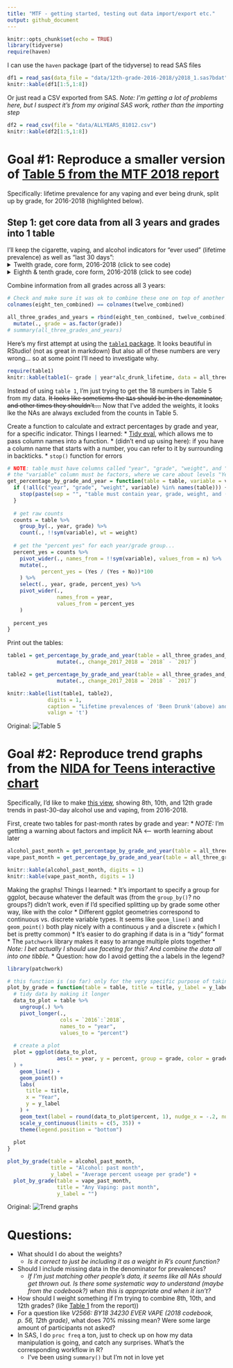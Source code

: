 ```yaml
---
title: "MTF - getting started, testing out data import/export etc."
output: github_document
---
```


```r
knitr::opts_chunk$set(echo = TRUE)
library(tidyverse)
require(haven)
```

I can use the `haven` package (part of the tidyverse) to read SAS files
```r
df1 = read_sas(data_file = "data/12th-grade-2016-2018/y2018_1.sas7bdat")
knitr::kable(df1[1:5,1:8])
```

Or just read a CSV exported from SAS.
*Note: I'm getting a lot of problems here, but I suspect it's from my original SAS work, rather than the importing step*
```r
df2 = read_csv(file = "data/ALLYEARS_81012.csv")
knitr::kable(df2[1:5,1:8])
```

# Goal #1: Reproduce a smaller version of [Table 5 from the MTF 2018 report](http://www.monitoringthefuture.org//pubs/monographs/mtf-overview2018.pdf#page=59&zoom=100,0,0)

Specifically: lifetime prevalence for any vaping and ever being drunk, split up by grade, for 2016-2018 (highlighted below).

## Step 1: get core data from all 3 years and grades into 1 table

I'll keep the cigarette, vaping, and alcohol indicators for "ever used" (lifetime prevalence) as well as "last 30 days":
<details>
<summary>Twelth grade, core form, 2016-2018 (click to see code)</summary>
```r
twelve_core = function(year) {
  path = paste("data/12th-grade-2016-2018/y", year, "_1.sas7bdat", sep = "")
  
  basic_set = read_sas(data_file = path) %>% 
    select(.,
           id = RESPONDENT_ID,
           year = V1,
           sex = V2150,
           cig_ever = V2101,
           cig_month = V2102,
           alc_lifetime = V2104,
           alc_month = V2106,
           alc_drunk_lifetime = V2020,
           weight = ARCHIVE_WT,
           ) %>% 
    mutate(.,
           grade = 12,
           sex = recode_factor(sex, "1" = "Male", "2" = "Female", "-9" = NA_character_),
           cig_ever = recode_factor(cig_ever, "1" = "No", "-9" = NA_character_, .default = "Yes"),
           cig_month = recode_factor(cig_month, "1" = "No", "-9" = NA_character_, .default = "Yes"),
           alc_lifetime = recode_factor(alc_lifetime, "1" = "No", "-9" = NA_character_, .default = "Yes"),
           alc_month = recode_factor(alc_month, "1" = "No", "-9" = NA_character_, .default = "Yes"),
           alc_drunk_lifetime = recode_factor(alc_drunk_lifetime, "1" = "No", "-9" = NA_character_, .default = "Yes")
           )
  
  if (year >= 2017) { # the year they added in more nuanced vaping questions
    vaping_data = read_sas(data_file = path) %>% 
     select(.,
           id = RESPONDENT_ID,
           vape_ever = V2566,
           vape_nic_lifetime = V2567,
           vape_nic_month = V2569,
           vape_mj_lifetime = V2570,
           vape_mj_month = V2572,
           vape_flav_lifetime = V2573,
           vape_flav_month = V2575
          ) %>% 
      mutate(.,
           vape_ever = recode_factor(vape_ever, "0" = "No", "1" = "Yes", "-9" = NA_character_),
           vape_nic_lifetime = recode_factor(vape_nic_lifetime, "1" = "No", "-9" = NA_character_, .default = "Yes"),
           vape_nic_month = recode_factor(vape_nic_month, "1" = "No", "-9" = NA_character_, .default = "Yes"),
           vape_mj_lifetime = recode_factor(vape_mj_lifetime, "1" = "No", "-9" = NA_character_, .default = "Yes"),
           vape_mj_month = recode_factor(vape_mj_month, "1" = "No", "-9" = NA_character_, .default = "Yes"),
           vape_flav_lifetime = recode_factor(vape_flav_lifetime, "1" = "No", "-9" = NA_character_, .default = "Yes"),
           vape_flav_month = recode_factor(vape_flav_month, "1" = "No", "-9" = NA_character_, .default = "Yes")
           ) %>% 
      mutate(., vape_any_month = as.factor(if_else(
                 (vape_nic_month == "Yes" | vape_mj_month == "Yes" | vape_flav_month == "Yes"), "Yes", "No")
                )
              )
  } else {
    vaping_data = read_sas(data_file = path) %>% 
     select(.,
           id = RESPONDENT_ID,
           vape_ever = V2551,
           vape_any_month = V2552
          ) %>% 
      mutate(.,
           vape_ever = recode_factor(vape_ever, "1" = "No", "-9" = NA_character_, .default = "Yes"),
           vape_nic_lifetime = as.factor(NA),
           vape_nic_month = as.factor(NA),
           vape_mj_lifetime = as.factor(NA),
           vape_mj_month = as.factor(NA),
           vape_flav_lifetime = as.factor(NA),
           vape_flav_month = as.factor(NA),
           vape_any_month = recode_factor(vape_any_month, "1" = "No", "-9" = NA_character_, .default = "Yes")
           )
  }
  output = full_join(basic_set, vaping_data, by = "id")
  
  output
}

twelve_combined = tibble()
for (year in 2016:2018) {
  # need to sort alphabetically before binding rows (or find a way to combine data frames vertically, by comlumn name)
  one_year = twelve_core(year) %>% select(sort(current_vars()))
  
  # bind_rows() changes factor columns into characters if the factors don't match up, so I used rbind() instead.
  twelve_combined = rbind(twelve_combined, one_year)
}

knitr::kable(head(twelve_combined))
summary(twelve_combined[, c(1, 2, 8, 9, 10, 11)])
```
</details>

<details>
<summary>Eighth & tenth grade, core form, 2016-2018 (click to see code)</summary>
```r
eight_ten_core = function(year) {
  path = paste("data/8th-10th-grades-2016-2018/y_", year, "_810_1.sas7bdat", sep = "")
  
  # using data from all forms, and later I'll kick out people who didn't get asked a specific question
  basic_set = read_sas(data_file = path) %>% 
    select(.,
           id = CASEID,
           year = V1,
           sex = V7202,
           cig_ever = V7101,
           cig_month = V7102,
           alc_lifetime = V7104,
           alc_month = V7107,
           alc_drunk_lifetime = V7109,
           weight = V5,
           grade = V501
           ) %>% 
    mutate(.,
           sex = recode_factor(sex, "1" = "Male", "2" = "Female", "-9" = NA_character_),
           cig_ever = recode_factor(cig_ever, "1" = "No", "-9" = NA_character_, .default = "Yes"),
           cig_month = recode_factor(cig_month, "1" = "No", "-9" = NA_character_, .default = "Yes"),
           alc_lifetime = recode_factor(alc_lifetime, "1" = "No", "2" = "Yes","-9" = NA_character_),
           alc_month = recode_factor(alc_month, "1" = "No", "-9" = NA_character_, .default = "Yes"),
           alc_drunk_lifetime = recode_factor(alc_drunk_lifetime, "1" = "No", "-9" = NA_character_, .default = "Yes")
           )
  
  if (year >= 2017) { # the year they added in more nuanced vaping questions
    vaping_data = read_sas(data_file = path) %>% 
     select(.,
           id = CASEID,
           vape_ever = V7648,
           vape_nic_lifetime = V7649,
           vape_nic_month = V7651,
           vape_mj_lifetime = V7652,
           vape_mj_month = V7654,
           vape_flav_lifetime = V7655,
           vape_flav_month = V7657
          ) %>% 
      mutate(.,
           vape_ever = recode_factor(vape_ever, "0" = "No", "1" = "Yes", "-9" = NA_character_, "-8" = "Not asked on this form"),
           vape_nic_lifetime = recode_factor(vape_nic_lifetime, "1" = "No", "-9" = NA_character_, "-8" = "Not asked on this form", .default = "Yes"),
           vape_nic_month = recode_factor(vape_nic_month, "1" = "No", "-9" = NA_character_, "-8" = "Not asked on this form", .default = "Yes"),
           vape_mj_lifetime = recode_factor(vape_mj_lifetime, "1" = "No", "-9" = NA_character_, "-8" = "Not asked on this form", .default = "Yes"),
           vape_mj_month = recode_factor(vape_mj_month, "1" = "No", "-9" = NA_character_, "-8" = "Not asked on this form", .default = "Yes"),
           vape_flav_lifetime = recode_factor(vape_flav_lifetime, "1" = "No", "-9" = NA_character_, "-8" = "Not asked on this form", .default = "Yes"),
           vape_flav_month = recode_factor(vape_flav_month, "1" = "No", "-9" = NA_character_, "-8" = "Not asked on this form", .default = "Yes")
           ) %>% 
      mutate(., vape_any_month = as.factor(case_when(
                 vape_nic_month == "Not asked on this form" ~ "Not asked on this form", # all these questions are asked on the same form (2)
                 (vape_nic_month == "Yes" | vape_mj_month == "Yes" | vape_flav_month == "Yes") ~ "Yes",
                 (is.na(vape_nic_month) & is.na(vape_mj_month) & is.na(vape_flav_month)) ~ NA_character_,
                 TRUE ~ "No")
                )
              )
  } else {
    vaping_data = read_sas(data_file = path) %>% 
     select(.,
           id = CASEID,
           vape_ever = V7625,
           vape_any_month = V7626
          ) %>% 
      mutate(.,
           vape_ever = recode_factor(vape_ever, "1" = "No", "-9" = NA_character_, "-8" = "Not asked on this form", .default = "Yes"),
           vape_nic_lifetime = as.factor("Not asked on this form"),
           vape_nic_month = as.factor("Not asked on this form"),
           vape_mj_lifetime = as.factor("Not asked on this form"),
           vape_mj_month = as.factor("Not asked on this form"),
           vape_flav_lifetime = as.factor("Not asked on this form"),
           vape_flav_month = as.factor("Not asked on this form"),
           vape_any_month = recode_factor(vape_any_month, "1" = "No", "-9" = NA_character_, "-8" = "Not asked on this form", .default = "Yes")
           )
  }
  output = full_join(basic_set, vaping_data, by = "id")
  
  output
}

eight_ten_combined = tibble()
for (year in 2016:2018) {
  # need to sort alphabetically before binding rows (or find a way to combine data frames vertically, by comlumn name)
  one_year = eight_ten_core(year) %>% select(sort(current_vars()))
  
  # bind_rows() changes factor columns into characters if the factors don't match up, so I used rbind() instead.
  eight_ten_combined = rbind(eight_ten_combined, one_year)
}

knitr::kable(head(eight_ten_combined))
summary(eight_ten_combined[, c(1, 2, 7, 8, 9)])
```
</details>

Combine information from all grades across all 3 years:
```r
# Check and make sure it was ok to combine these one on top of another
colnames(eight_ten_combined) == colnames(twelve_combined)

all_three_grades_and_years = rbind(eight_ten_combined, twelve_combined) %>% 
  mutate(., grade = as.factor(grade))
# summary(all_three_grades_and_years)
```

Here's my first attempt at using the [`table1` package](https://cran.r-project.org/web/packages/table1/vignettes/table1-examples.html). It looks beautiful in RStudio! (not as great in markdown) But also all of these numbers are very wrong... so at some point I'll need to investigate why.
```r
require(table1)
knitr::kable(table1(~ grade | year*alc_drunk_lifetime, data = all_three_grades_and_years))
```

Instead of using `table 1`, I'm just trying to get the 18 numbers in Table 5 from my data. ~~It looks like sometiems the `NA`s should be in the denominator, and other times they shouldn't....~~ Now that I've added the weights, it looks lke the NAs are always excluded from the counts in Table 5.

Create a function to calculate and extract percentages by grade and year, for a specific indicator. Things I learned:
* [Tidy eval](https://tidyeval.tidyverse.org/introduction.html), which allows me to pass column names into a function.
* (didn't end up using here): if you have a column name that starts with a number, you can refer to it by surrounding in backticks.
* `stop()` function for errors
```r
# NOTE: table must have columns called "year", "grade", "weight", and "variable"
# the "variable" column must be factors, where we care about levels "Yes" and "No" and ignore anything else
get_percentage_by_grade_and_year = function(table = table, variable = variable) {
  if (!all(c("year", "grade", "weight", variable) %in% names(table))) {
    stop(paste(sep = "", "table must contain year, grade, weight, and (your input) ", variable, " columns"))
  }
  
  # get raw counts
  counts = table %>% 
    group_by(., year, grade) %>% 
    count(., !!sym(variable), wt = weight)
  
  # get the "percent yes" for each year/grade group...
  percent_yes = counts %>% 
    pivot_wider(., names_from = !!sym(variable), values_from = n) %>% 
    mutate(.,
           percent_yes = (Yes / (Yes + No))*100
    ) %>% 
    select(., year, grade, percent_yes) %>% 
    pivot_wider(.,
                names_from = year,
                values_from = percent_yes
    )
  
  percent_yes
}
```

Print out the tables:
```r
table1 = get_percentage_by_grade_and_year(table = all_three_grades_and_years, variable = "alc_drunk_lifetime") %>%
                mutate(., change_2017_2018 = `2018` - `2017`)

table2 = get_percentage_by_grade_and_year(table = all_three_grades_and_years, variable = "vape_ever") %>% 
                mutate(., change_2017_2018 = `2018` - `2017`)

knitr::kable(list(table1, table2),
             digits = 1,
             caption = "Lifetime prevalences of 'Been Drunk'(above) and 'Any Vaping'(below)",
             valign = 't')
```

Original:
![Table 5](images/Table 5.png)


# Goal #2: Reproduce trend graphs from the [NIDA for Teens interactive chart](https://teens.drugabuse.gov/teachers/stats-and-trends-teen-drug-use)

Specifically, I'd like to make [this view](https://public.tableau.com/shared/JF2B545PM?:display_count=y&:origin=viz_share_link&:embed=y), showing 8th, 10th, and 12th grade trends in past-30-day alcohol use and vaping, from 2016-2018.

First, create two tables for past-month rates by grade and year:
* *NOTE:* I'm getting a warning about factors and implicit NA <-- worth learning about later
```r
alcohol_past_month = get_percentage_by_grade_and_year(table = all_three_grades_and_years, variable = "alc_month")
vape_past_month = get_percentage_by_grade_and_year(table = all_three_grades_and_years, variable = "vape_any_month")

knitr::kable(alcohol_past_month, digits = 1)
knitr::kable(vape_past_month, digits = 1)
```

Making the graphs! Things I learned:
* It's important to specify a group for ggplot, because whatever the default was (from the `group_by()`? no groups?) didn't work, even if I'd specified splitting up by grade some other way, like with the color
* Different ggplot geometries correspond to continuous vs. discrete variable types. It seems like `geom_line()` and `geom_point()` both play nicely with a continuous `y` and a discrete `x` (which I bet is pretty common)
* It's easier to do graphing if data is in a "tidy" format
* The `patchwork` library makes it easy to arrange multiple plots together
  * *Note: I bet actually I should use faceting for this? And combine the data all into one tibble.*
* Question: how do I avoid getting the `a` labels in the legend?
```r
library(patchwork)

# this function is (so far) only for the very specific purpose of taking a user-readable table of one variable (by grade and year) and converting it into a plot of that one variable over the years 2016-2018
plot_by_grade = function(table = table, title = title, y_label = y_label) {
  # tidy data by making it longer
  data_to_plot = table %>% 
    ungroup(.) %>% 
    pivot_longer(.,
                 cols = `2016`:`2018`,
                 names_to = "year",
                 values_to = "percent")
  
  # create a plot
  plot = ggplot(data_to_plot,
                aes(x = year, y = percent, group = grade, color = grade)
  ) +
    geom_line() +
    geom_point() +
    labs(
      title = title,
      x = "Year",
      y = y_label
    ) +
    geom_text(label = round(data_to_plot$percent, 1), nudge_x = -.2, nudge_y = .5) +
    scale_y_continuous(limits = c(5, 35)) + 
    theme(legend.position = "bottom")
  
  plot
}

plot_by_grade(table = alcohol_past_month,
              title = "Alcohol: past month",
              y_label = "Average percent useage per grade") +
  plot_by_grade(table = vape_past_month,
                title = "Any Vaping: past month",
                y_label = "") 
```

Original:
![Trend graphs](images/TableauTrends.png)


# Questions:
* What should I do about the weights?
  * *Is it correct to just be including it as a weight in R's count function?*
* Should I include missing data in the denominator for prevalences?
  * *If I'm just matching other people's data, it seems like all NAs should get thrown out. Is there some systematic way to understand (maybe from the codebook?) when this is appropriate and when it isn't?*
* How should I weight something if I'm trying to combine 8th, 10th, and 12th grades? (like [Table 1](http://www.monitoringthefuture.org//pubs/monographs/mtf-overview2018.pdf#page=59&zoom=100,0,0) from the report))
* For a question like *V2566: BY18 34230 EVER VAPE (2018 codebook, p. 56, 12th grade)*, what does 70% missing mean? Were some large amount of participants not asked? 
* In SAS, I do `proc freq` a ton, just to check up on how my data manipulation is going, and catch any surprises. What's the corresponding workflow in R?
  * I've been using `summary()` but I'm not in love yet